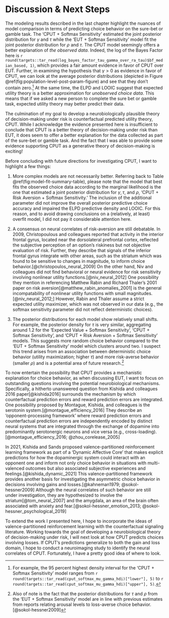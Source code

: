 # Discussion & Next Steps

The modeling results described in the last chapter highlight the nuances of model comparison in terms of predicting choice behavior on the sure-bet or gamble task. The 'CPUT + Softmax Sensitivity' estimated the joint posterior distribution for $\gamma$ and $\tau$ while the 'EUT + Softmax Sensitivity' model fit the joint posterior distribution for $\rho$ and $\tau$. The CPUT model seemingly offers a better explanation of *the observed data*. Indeed, the log of the Bayes Factor here is `r round(targets::tar_read(log_bayes_factor_tau_gamma_over_ra_tau)$bf_median_based, 1)`, which provides a fair amount evidence in favor of CPUT over EUT. Further, in examining the hypothesis that $\gamma > 0$ as evidence in favor of CPUT, we can look at the average posterior distributions (depicted in Figure \@ref(fig:population-level-post-param-figure) and see that they don't contain zero.[^discussion-1] At the same time, the ELPD and LOOIC suggest that expected utility theory is a better approximation for *unobserved choice data*. This means that if we asked a new person to complete the sure bet or gamble task, expected utility theory may better predict their data.

[^discussion-1]: For example, the 95 percent highest density interval for the 'CPUT + Softmax Sensitivity' model ranges from `r round(targets::tar_read(cput_softmax_mu_gamma_hdi)["lower"], 5)` to `r round(targets::tar_read(cput_softmax_mu_gamma_hdi)["upper"], 5)`.

The culmination of my goal to develop a neurobiologically plausible theory of decision-making under risk is counterfactual predicted utility theory, CPUT. While I acknowledge the evidence presented here is insufficient to conclude that CPUT is a better theory of decision-making under risk than EUT, it does seem to offer a better explanation for the data collected as part of the sure-bet or gamble task. And the fact that I was able to provide some evidence supporting CPUT as a generative theory of decision-making is exciting! 

Before concluding with future directions for investigating CPUT, I want to highlight a few things:

1. More complex models are not necessarily better. Referring back to Table \@ref(fig:model-fit-summary-table), please note that the model that best fits the observed choice data according to the marginal likelihood is the one that estimated a joint posterior distribution for $\gamma, \tau,$ and $\rho$, 'CPUT + Risk Aversion + Softmax Sensitivity.' The inclusion of the additional parameter did not improve the overall posterior predictive choice accuracy and impaired the ELPD predictive density and LOOIC. For this reason, and to avoid drawing conclusions on a (relatively, at least) overfit model, I did not pay it considerable attention here.

2. A consensus on neural correlates of risk-aversion are still debatable. In 2009, Christopoulous and colleagues reported that activity in the interior frontal gyrus, located near the dorsolateral prefrontal cortex, reflected the subjective perception of an option's riskiness but not objective evaluation of risk. Further, they describe that signals of the inferior frontal gyrus integrate with other areas, such as the striatum which was found to be sensitive to changes in magnitude, to inform choice behavior.[@christopoulos_neural_2009] On the other hand, Niv and colleagues did not find behavioral or neural evidence for risk sensitivity involving nonlinear utility functions.[@niv_neural_2012] One possibility they mention in referencing Matthew Rabin and Richard Thaler's 2001 paper on risk aversion[@matthew_rabin_anomalies_2001] is the general incompatability of nonlinear utility functions with small magnitudes.[@niv_neural_2012;] However, Rabin and Thaler assume a strict expected utility maximizer, which was not observed in our data (e.g., the softmax sensitivity parameter did not reflect deterministic choices).

3. The posterior distributions for each model show relatively small shifts. For example, the posterior density for $\tau$ is very similar, aggregating around 1.2 for the 'Expected Value + Softmax Sensitivity', 'CPUT + Softmax Sensitivity', and 'CPUT + Risk Aversion + Softmax Sensitivity' models. This suggests more random choice behavior compared to the 'EUT + Softmax Sensitivity' model which clusters around two. I suspect this trend arises from an association between deterministic choice behavior (utility maximization; higher $\tau$) and more risk-averse behavior (smaller $\rho$) and is a potential area of future research.[^discussion-2]

[^discussion-2]: Also of note is the fact that the posterior distributions for $\tau$ and $\rho$ from the 
'EUT + Softmax Sensitivity' model are in line with previous estimates from reports relating arousal levels to loss-averse choice behavior.[@sokol-hessner2009] 

To now entertain the possibility that CPUT provides a mechanistic explanation for choice behavior, as when discussing EUT, I want to focus on outstanding questions involving the potential neurobiological mechanisms. Specifically, a hitherto unanswered question from Kishida and colleagues 2016 paper[@kishida2016] surrounds the mechanism by which counterfactual prediction errors and reward prediction errors are integrated. One possibility proposed by Montague, Kishida, and colleagues is the serotonin system.[@montague_efficiency_2016] They describe an 'opponent-processing framework' where reward prediction errors and counterfactual prediction errors are independently encoded by distinct neural systems that are integrated through the exchange of dopamine into predominantly serotonergic neurons and vice versa (e.g., cross-loading).[@montague_efficiency_2016; @zhou_corelease_2005] 

In 2021, Kishida and Sands proposed valence-partitioned reinforcement learning framework as part of a 'Dynamic Affective Core' that makes explicit predictions for how the dopaminergic system could interact with an opponent one and inform not only choice behavior in situations with multi-valenced outcomes but also associated subjective experiences and feelings.[@kishida_dynamic_2021] This valence-partitioned framework provides another basis for investigating the asymmetric choice behavior in decisions involving gains and losses.[@kahneman1979; @sokol-hessner2009] Although the neural correlates of such behavior are still under investigation, they are hypothesized to involve the striatum[@tom_neural_2007] and the amygdala, an area of the brain often associated with anxiety and fear.[@sokol-hessner_emotion_2013; @sokol-hessner_psychological_2019] 

To extend the work I presented here, I hope to incorporate the ideas of valence-partitioned reinforcement learning with the counterfactual signaling literature. Working towards the goal of developing a neurobiological theory of decision-making under risk, I will next look at how CPUT predicts choices involving losses. If CPUT's predictions generalize to both the gain and loss domain, I hope to conduct a neuroimaging study to identify the neural correlates of CPUT. Fortunately, I have a pretty good idea of where to look.
